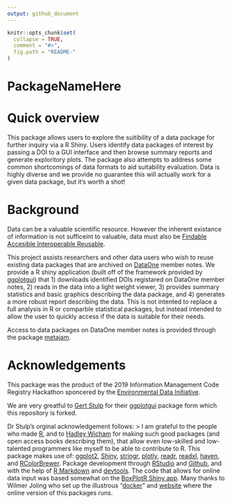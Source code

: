 ```yaml
---
output: github_document
---
```


<!-- README.md is generated from README.Rmd. Please edit that file -->

```r
knitr::opts_chunk$set(
  collapse = TRUE,
  comment = "#>",
  fig.path = "README-"
)
```

PackageNameHere
==========
<!--- [![Travis-CI Build Status](https://travis-ci.org/gertstulp/ggplotgui.svg?branch=master)](https://travis-ci.org/gertstulp/ggplotgui)
[![CRAN\_Release\_Badge](http://www.r-pkg.org/badges/version-ago/ggplotgui)](https://CRAN.R-project.org/package=ggplotgui) [![CRAN\_Download\_Badge](http://cranlogs.r-pkg.org/badges/ggplotgui)](https://CRAN.R-project.org/package=ggplotgui) --->

# Quick overview
This package allows users to explore the suitibility of a data package for further inquiry via a R Shiny.
Users identify data packages of interest by passing a DOI to a GUI interface and then browse summary reports and generate exploritory plots.
The package also attempts to address some common shortcomings of data formats to aid suitability evaluation.
Data is highly diverse and we provide no guarantee this will actually work for a given data package, but it's worth a shot!

# Background
Data can be a valuable scientific resource.
However the inherent existance of information is not sufficeint to valuable, data must also be [Findable Accesible Interoperable Reusable](https://www.force11.org/group/fairgroup/fairprinciples).

This project assists researchers and other data users who wish to reuse existing data packages that are archived on [DataOne](https://www.dataone.org/) member notes.
We provide a R shiny application (built off of the framework provided by [ggplotgui](https://github.com/gertstulp/ggplotgui)) that 1) downloads identified DOIs registared on DataOne member notes, 2) reads in the data into a light weight viewer, 3) provides summary statistics and basic graphics describing the data package, and 4) generates a more robust report describing the data.
This is not intented to replace a full analysis in R or comparble statistical packages, but instead intended to allow the user to quickly access if the data is suitable for their needs.

Access to data packages on DataOne member notes is provided through the package [metajam](https://github.com/NCEAS/metajam).

<!-- revisit this once the package name and API is layed out
# Installation
```r
install.packages("ggplotgui")

# In order to install the most recent version of this package, you'll need to use the "devtools"-package
install.packages("remotes")
remotes::install_github("gertstulp/ggplotgui")

library("ggplotgui")
```

# Usage
There are two ways to use this functionality:

* By calling it from within R
```r
# You can call the function with and without passing a dataset
ggplot_shiny()
ggplot_shiny(mpg) # Passing ggplot's mpg dataset
```
* By using the following link:
https://site.shinyserver.dck.gmw.rug.nl/ggplotgui/

This will open up the following screen:
![](man/figures/tab_data_upload.png)
There are four ways in which you can use data within this GUI:    
1. You can pass your dataframe through R, by using ggplot_gui(my_df)    
2. You can examine sample data (data 'mpg' from the ggplot2 package)    
3. You can upload your datafile in many different formats (e.g., csv, SPSS, Excel)    
4. You can paste some data into a window (the data need to be "[tidy](http://tidyr.tidyverse.org/)")    


A ggplot-graph can be made through point and click (after data is loaded and through the ggplot-tab):
![](man/figures/tab_ggplot.png)
Aesthetics of the graph can be changed with the tabs on the right hand side. 

An interactive version (through plotly) of the graph is displayed (the Plotly-tab) to allow for further exploration of the data:
![](man/figures/tab_plotly.png)


Importantly, the R-code to recreate the graphs will be provided (in the R-code tab):
![](man/figures/tab_R-code.png)
# Current functionality
-->

# Acknowledgements
This package was the product of the 2019 Information Management Code Registry Hackathon sponcered by the [Environmental Data Initiative](https://environmentaldatainitiative.org/).

We are very greatful to [Gert Stulp](https://www.gertstulp.com/) for their [ggplotgui](https://github.com/gertstulp/ggplotgui) package form which this repository is forked.

Dr Stulp's orginal acknowledgement follows:
> I am grateful to the people who made [R](https://www.r-project.org/), and to [Hadley Wicham](http://hadley.nz/) for making such good packages (and open access books describing them), that allow even low-skilled and low-talented programmers like myself to be able to contribute to R. This package makes use of: [ggplot2](http://ggplot2.tidyverse.org/), [Shiny](http://shiny.rstudio.com/), [stringr](http://stringr.tidyverse.org/), [plotly](https://plot.ly/r/), [readr](http://readr.tidyverse.org/), [readxl](http://readxl.tidyverse.org/), [haven](http://haven.tidyverse.org/), and [RColorBrewer](https://cran.r-project.org/web/packages/RColorBrewer/RColorBrewer.pdf). Package development through [RStudio](https://www.rstudio.com/) and [Github](https://github.com/), and with the help of [R Markdown](http://rmarkdown.rstudio.com) and [devtools](https://www.rstudio.com/products/rpackages/devtools/). The code that allows for online data input was based somewhat on the [BoxPlotR Shiny app](https://github.com/VizWizard/BoxPlotR.shiny). Many thanks to Wilmer Joling who set up the illustrous "[docker](https://www.docker.com/)" and [website](https://site.shinyserver.dck.gmw.rug.nl/ggplotgui/) where the online version of this packages runs.   
